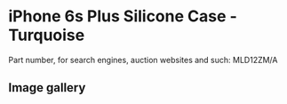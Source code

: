 
# iPhone 6s Plus Silicone Case - Turquoise

Part number, for search engines, auction websites and such: MLD12ZM/A

## Image gallery

<div style={{ width: "768px" }}>
  <GalleryComponent
    images={[
      {
        original: "/everysource/MLD12.png",
        thumbnail: "/everypreview/MLD12.png",
      },
      {
        original: "/everysource/MLD12_AV1_GOLD.png",
        thumbnail: "/everypreview/MLD12_AV1_GOLD.png",
      },
      {
        original: "/everysource/MLD12_AV1_SILVER.png",
        thumbnail: "/everypreview/MLD12_AV1_SILVER.png",
      },
      {
        original: "/everysource/MLD12_AV1_SPACE_GRAY.png",
        thumbnail: "/everypreview/MLD12_AV1_SPACE_GRAY.png",
      },
      {
        original: "/everysource/MLD12_AV2.png",
        thumbnail: "/everypreview/MLD12_AV2.png",
      },
      {
        original: "/everysource/MLD12_AV3.png",
        thumbnail: "/everypreview/MLD12_AV3.png",
      }
    ]}
  />
</div>